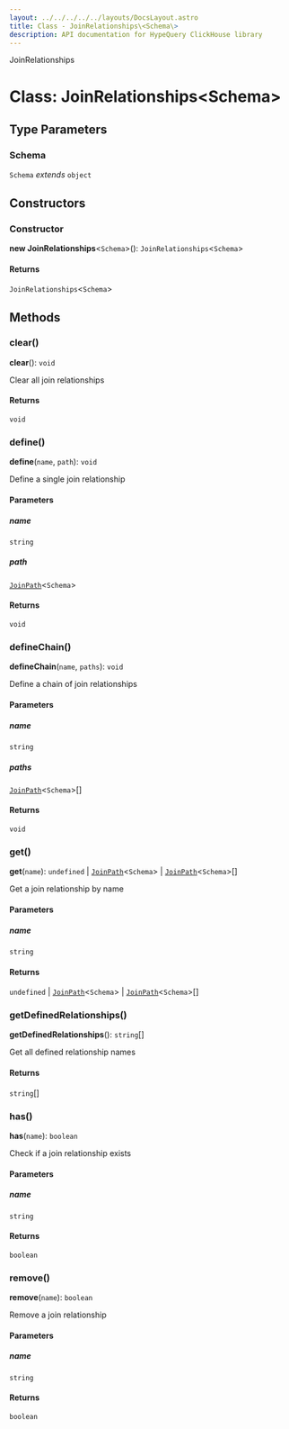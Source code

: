 ```yaml
---
layout: ../../../../../layouts/DocsLayout.astro
title: Class - JoinRelationships\<Schema\>
description: API documentation for HypeQuery ClickHouse library
---
```


JoinRelationships

# Class: JoinRelationships\<Schema\>

## Type Parameters

### Schema

`Schema` *extends* `object`

## Constructors

### Constructor

**new JoinRelationships**\<`Schema`\>(): `JoinRelationships`\<`Schema`\>

#### Returns

`JoinRelationships`\<`Schema`\>

## Methods

### clear()

**clear**(): `void`

Clear all join relationships

#### Returns

`void`

### define()

**define**(`name`, `path`): `void`

Define a single join relationship

#### Parameters

##### name

`string`

##### path

[`JoinPath`](/docs/reference/api/../interfaces/JoinPath)\<`Schema`\>

#### Returns

`void`

### defineChain()

**defineChain**(`name`, `paths`): `void`

Define a chain of join relationships

#### Parameters

##### name

`string`

##### paths

[`JoinPath`](/docs/reference/api/../interfaces/JoinPath)\<`Schema`\>[]

#### Returns

`void`

### get()

**get**(`name`): `undefined` \| [`JoinPath`](/docs/reference/api/../interfaces/JoinPath)\<`Schema`\> \| [`JoinPath`](/docs/reference/api/../interfaces/JoinPath)\<`Schema`\>[]

Get a join relationship by name

#### Parameters

##### name

`string`

#### Returns

`undefined` \| [`JoinPath`](/docs/reference/api/../interfaces/JoinPath)\<`Schema`\> \| [`JoinPath`](/docs/reference/api/../interfaces/JoinPath)\<`Schema`\>[]

### getDefinedRelationships()

**getDefinedRelationships**(): `string`[]

Get all defined relationship names

#### Returns

`string`[]

### has()

**has**(`name`): `boolean`

Check if a join relationship exists

#### Parameters

##### name

`string`

#### Returns

`boolean`

### remove()

**remove**(`name`): `boolean`

Remove a join relationship

#### Parameters

##### name

`string`

#### Returns

`boolean`

